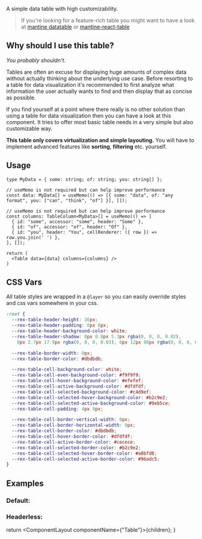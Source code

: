 
A simple data table with high customizability.

> If you're looking for a feature-rich table you might want to have a look at [mantine datatable](https://icflorescu.github.io/mantine-datatable/) or [mantine-react-table](https://www.mantine-react-table.com/)

## Why should I use this table?

_You probably shouldn't_.

Tables are often an excuse for displaying huge amounts of complex data without actually thinking about the underlying use case. Before resorting to a table for data visualization it's recommended to first analyze what information the user actually wants to find and then display that as concise as possible.

If you find yourself at a point where there really is no other solution than using a table for data visualization then you can have a look at this component. It tries to offer most basic table needs in a very simple but also customizable way.

**This table only covers virtualization and simple layouting.** You will have to implement advanced features like **sorting**, **filtering** etc. yourself.

## Usage

```tsx
type MyData = { some: string; of: string; you: string[] };

// useMemo is not required but can help improve performance
const data: MyData[] = useMemo(() => [{ some: "data", of: "any format", you: ["can", "think", "of"] }], []);

// useMemo is not required but can help improve performance
const columns: TableColumn<MyData>[] = useMemo(() => [
  { id: "some", accessor: "some", header: "Some" },
  { id: "of", accessor: "of", header: "Of" },
  { id: "you", header: "You", cellRenderer: ({ row }) => row.you.join(' ') },
], []);

return (
  <Table data={data} columns={columns} />
)
```

## CSS Vars

All table styles are wrapped in a `@layer` so you can easily override styles and css vars somewhere in your css.

```css
:root {
  --rex-table-header-height: 36px;
  --rex-table-header-padding: 0px 8px;
  --rex-table-header-background-color: white;
  --rex-table-header-shadow: 0px 0.8px 5.3px rgba(0, 0, 0, 0.02),
    0px 2.7px 17.9px rgba(0, 0, 0, 0.03), 0px 12px 80px rgba(0, 0, 0, 0.05);

  --rex-table-border-width: 0px;
  --rex-table-border-color: #dbdbdb;

  --rex-table-cell-background-color: white;
  --rex-table-cell-even-background-color: #f9f9f9;
  --rex-table-cell-hover-background-color: #efefef;
  --rex-table-cell-active-background-color: #dfdfdf;
  --rex-table-cell-selected-background-color: #c4d9ef;
  --rex-table-cell-selected-hover-background-color: #b2c9e2;
  --rex-table-cell-selected-active-background-color: #9eb5ce;
  --rex-table-cell-padding: 4px 8px;

  --rex-table-cell-border-vertical-width: 0px;
  --rex-table-cell-border-horizontal-width: 0px;
  --rex-table-cell-border-color: #dbdbdb;
  --rex-table-cell-hover-border-color: #dfdfdf;
  --rex-table-cell-active-border-color: #cecece;
  --rex-table-cell-selected-border-color: #b2c9e2;
  --rex-table-cell-selected-hover-border-color: #a8bfd8;
  --rex-table-cell-selected-active-border-color: #96adc5;
}
```

## Examples

### Default:
<Demo data={Default} />

### Headerless:

<Demo data={Headerless} />

  return <ComponentLayout componentName={"Table"}>{children}</ComponentLayout>;
}
